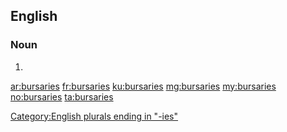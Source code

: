==English==

===Noun===
{{head|en|plural}}

# {{plural of|bursary|lang=en|nocat=1}}

[[Category:English plurals ending in "-ies"]]

[[ar:bursaries]]
[[fr:bursaries]]
[[ku:bursaries]]
[[mg:bursaries]]
[[my:bursaries]]
[[no:bursaries]]
[[ta:bursaries]]